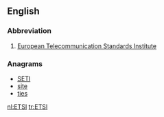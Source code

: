 {{also|etsi}}
==English==

===Abbreviation===
{{rfc-header|Abbreviation}}
{{head|en|abbreviation}}

# {{context|telecommunication}} [[w:European Telecommunication Standards Institute|European Telecommunication Standards Institute]]

===Anagrams===
* [[SETI#English|SETI]]
* [[site#English|site]]
* [[ties#English|ties]]

[[nl:ETSI]]
[[tr:ETSI]]